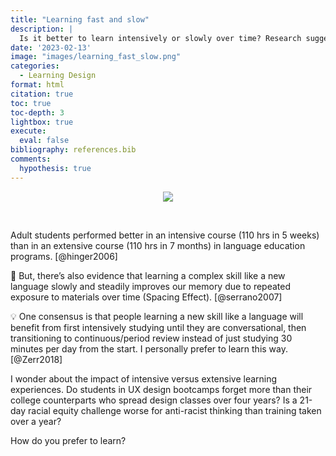 ```yaml
---
title: "Learning fast and slow"
description: |
  Is it better to learn intensively or slowly over time? Research suggests a mix might be best: start strong, then shift to continuous review. Could this approach apply to everything from language learning to design bootcamps? How do you prefer to learn? 
date: '2023-02-13'
image: "images/learning_fast_slow.png"
categories:
  - Learning Design
format: html
citation: true
toc: true
toc-depth: 3
lightbox: true
execute:
  eval: false
bibliography: references.bib
comments:
  hypothesis: true
---
```


<center>![](images/learning_fast_slow.png)</center>

<br>

Adult students performed better in an intensive course (110 hrs in 5 weeks) than in an extensive course (110 hrs in 7 months) in language education programs. [@hinger2006]

🤔 But, there's also evidence that learning a complex skill like a new language slowly and steadily improves our memory due to repeated exposure to materials over time (Spacing Effect). [@serrano2007]

💡 One consensus is that people learning a new skill like a language will benefit from first intensively studying until they are conversational, then transitioning to continuous/period review instead of just studying 30 minutes per day from the start. I personally prefer to learn this way. [@Zerr2018]

I wonder about the impact of intensive versus extensive learning experiences. Do students in UX design bootcamps forget more than their college counterparts who spread design classes over four years? Is a 21-day racial equity challenge worse for anti-racist thinking than training taken over a year?

How do you prefer to learn?
